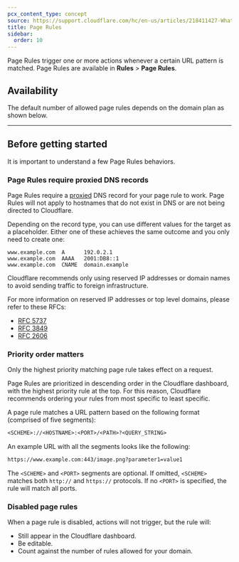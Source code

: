 ```yaml
---
pcx_content_type: concept
source: https://support.cloudflare.com/hc/en-us/articles/218411427-What-do-the-custom-caching-options-mean-in-Page-Rules-#summary-of-page-rules-settings
title: Page Rules
sidebar:
  order: 10
---
```



Page Rules trigger one or more actions whenever a certain URL pattern is matched. Page Rules are available in **Rules** > **Page Rules**.

## Availability

The default number of allowed page rules depends on the domain plan as shown below.

<FeatureTable id="rules.page_rules" />

---

## Before getting started

It is important to understand a few Page Rules behaviors.

### Page Rules require proxied DNS records

Page Rules require a [proxied](/dns/proxy-status/) DNS record for your page rule to work. Page Rules will not apply to hostnames that do not exist in DNS or are not being directed to Cloudflare.

Depending on the record type, you can use different values for the target as a placeholder. Either one of these achieves the same outcome and you only need to create one:

```
www.example.com  A      192.0.2.1
www.example.com  AAAA   2001:DB8::1
www.example.com  CNAME  domain.example
```

Cloudflare recommends only using reserved IP addresses or domain names to avoid sending traffic to foreign infrastructure.

For more information on reserved IP addresses or top level domains, please refer to these RFCs:

- [RFC 5737](https://datatracker.ietf.org/doc/html/rfc5737)
- [RFC 3849](https://datatracker.ietf.org/doc/html/rfc3849)
- [RFC 2606](https://datatracker.ietf.org/doc/html/rfc2606)

### Priority order matters

Only the highest priority matching page rule takes effect on a request.

Page Rules are prioritized in descending order in the Cloudflare dashboard, with the highest priority rule at the top. For this reason, Cloudflare recommends ordering your rules from most specific to least specific.

A page rule matches a URL pattern based on the following format (comprised of five segments):

```txt
<SCHEME>://<HOSTNAME>:<PORT>/<PATH>?<QUERY_STRING>
```

An example URL with all the segments looks like the following:

```txt
https://www.example.com:443/image.png?parameter1=value1
```

The `<SCHEME>` and `<PORT>` segments are optional. If omitted, `<SCHEME>` matches both `http://` and `https://` protocols. If no `<PORT>` is specified, the rule will match all ports.

### Disabled page rules

When a page rule is disabled, actions will not trigger, but the rule will:

- Still appear in the Cloudflare dashboard.
- Be editable.
- Count against the number of rules allowed for your domain.
